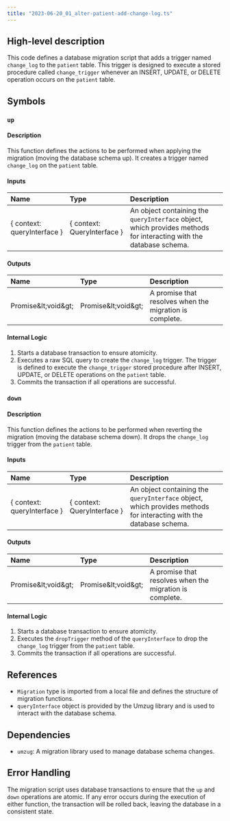 ```yaml
---
title: "2023-06-20_01_alter-patient-add-change-log.ts"
---
```


## High-level description
This code defines a database migration script that adds a trigger named `change_log` to the `patient` table. This trigger is designed to execute a stored procedure called `change_trigger` whenever an INSERT, UPDATE, or DELETE operation occurs on the `patient` table.

## Symbols

### `up`
#### Description
This function defines the actions to be performed when applying the migration (moving the database schema up). It creates a trigger named `change_log` on the `patient` table.

#### Inputs
| Name | Type | Description |
|:-----|:-----|:------------|
| { context: queryInterface } | { context: QueryInterface } | An object containing the `queryInterface` object, which provides methods for interacting with the database schema. |

#### Outputs
| Name | Type | Description |
|:-----|:-----|:------------|
| Promise\&lt;void\&gt; | Promise\&lt;void\&gt; | A promise that resolves when the migration is complete. |

#### Internal Logic
1. Starts a database transaction to ensure atomicity.
2. Executes a raw SQL query to create the `change_log` trigger. The trigger is defined to execute the `change_trigger` stored procedure after INSERT, UPDATE, or DELETE operations on the `patient` table.
3. Commits the transaction if all operations are successful.

### `down`
#### Description
This function defines the actions to be performed when reverting the migration (moving the database schema down). It drops the `change_log` trigger from the `patient` table.

#### Inputs
| Name | Type | Description |
|:-----|:-----|:------------|
| { context: queryInterface } | { context: QueryInterface } | An object containing the `queryInterface` object, which provides methods for interacting with the database schema. |

#### Outputs
| Name | Type | Description |
|:-----|:-----|:------------|
| Promise\&lt;void\&gt; | Promise\&lt;void\&gt; | A promise that resolves when the migration is complete. |

#### Internal Logic
1. Starts a database transaction to ensure atomicity.
2. Executes the `dropTrigger` method of the `queryInterface` to drop the `change_log` trigger from the `patient` table.
3. Commits the transaction if all operations are successful.

## References
- `Migration` type is imported from a local file and defines the structure of migration functions.
- `queryInterface` object is provided by the Umzug library and is used to interact with the database schema.

## Dependencies
- `umzug`: A migration library used to manage database schema changes.

## Error Handling
The migration script uses database transactions to ensure that the `up` and `down` operations are atomic. If any error occurs during the execution of either function, the transaction will be rolled back, leaving the database in a consistent state.
